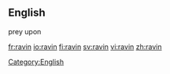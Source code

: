 ==English==
prey upon


[[Category:English]]

[[fr:ravin]]
[[io:ravin]]
[[fi:ravin]]
[[sv:ravin]]
[[vi:ravin]]
[[zh:ravin]]